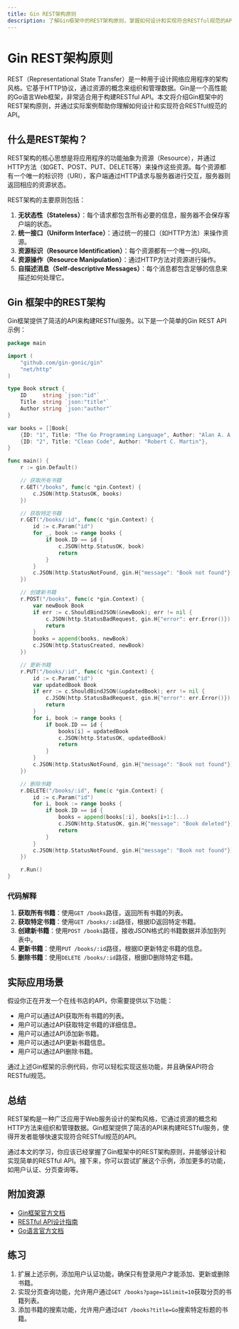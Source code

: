 ```yaml
---
title: Gin REST架构原则
description: 了解Gin框架中的REST架构原则，掌握如何设计和实现符合RESTful规范的API。
---
```


# Gin REST架构原则

REST（Representational State Transfer）是一种用于设计网络应用程序的架构风格。它基于HTTP协议，通过资源的概念来组织和管理数据。Gin是一个高性能的Go语言Web框架，非常适合用于构建RESTful API。本文将介绍Gin框架中的REST架构原则，并通过实际案例帮助你理解如何设计和实现符合RESTful规范的API。

## 什么是REST架构？

REST架构的核心思想是将应用程序的功能抽象为资源（Resource），并通过HTTP方法（如GET、POST、PUT、DELETE等）来操作这些资源。每个资源都有一个唯一的标识符（URI），客户端通过HTTP请求与服务器进行交互，服务器则返回相应的资源状态。

REST架构的主要原则包括：

1. **无状态性（Stateless）**：每个请求都包含所有必要的信息，服务器不会保存客户端的状态。
2. **统一接口（Uniform Interface）**：通过统一的接口（如HTTP方法）来操作资源。
3. **资源标识（Resource Identification）**：每个资源都有一个唯一的URI。
4. **资源操作（Resource Manipulation）**：通过HTTP方法对资源进行操作。
5. **自描述消息（Self-descriptive Messages）**：每个消息都包含足够的信息来描述如何处理它。

## Gin 框架中的REST架构

Gin框架提供了简洁的API来构建RESTful服务。以下是一个简单的Gin REST API示例：

```go
package main

import (
    "github.com/gin-gonic/gin"
    "net/http"
)

type Book struct {
    ID     string `json:"id"`
    Title  string `json:"title"`
    Author string `json:"author"`
}

var books = []Book{
    {ID: "1", Title: "The Go Programming Language", Author: "Alan A. A. Donovan"},
    {ID: "2", Title: "Clean Code", Author: "Robert C. Martin"},
}

func main() {
    r := gin.Default()

    // 获取所有书籍
    r.GET("/books", func(c *gin.Context) {
        c.JSON(http.StatusOK, books)
    })

    // 获取特定书籍
    r.GET("/books/:id", func(c *gin.Context) {
        id := c.Param("id")
        for _, book := range books {
            if book.ID == id {
                c.JSON(http.StatusOK, book)
                return
            }
        }
        c.JSON(http.StatusNotFound, gin.H{"message": "Book not found"})
    })

    // 创建新书籍
    r.POST("/books", func(c *gin.Context) {
        var newBook Book
        if err := c.ShouldBindJSON(&newBook); err != nil {
            c.JSON(http.StatusBadRequest, gin.H{"error": err.Error()})
            return
        }
        books = append(books, newBook)
        c.JSON(http.StatusCreated, newBook)
    })

    // 更新书籍
    r.PUT("/books/:id", func(c *gin.Context) {
        id := c.Param("id")
        var updatedBook Book
        if err := c.ShouldBindJSON(&updatedBook); err != nil {
            c.JSON(http.StatusBadRequest, gin.H{"error": err.Error()})
            return
        }
        for i, book := range books {
            if book.ID == id {
                books[i] = updatedBook
                c.JSON(http.StatusOK, updatedBook)
                return
            }
        }
        c.JSON(http.StatusNotFound, gin.H{"message": "Book not found"})
    })

    // 删除书籍
    r.DELETE("/books/:id", func(c *gin.Context) {
        id := c.Param("id")
        for i, book := range books {
            if book.ID == id {
                books = append(books[:i], books[i+1:]...)
                c.JSON(http.StatusOK, gin.H{"message": "Book deleted"})
                return
            }
        }
        c.JSON(http.StatusNotFound, gin.H{"message": "Book not found"})
    })

    r.Run()
}
```

### 代码解释

1. **获取所有书籍**：使用`GET /books`路径，返回所有书籍的列表。
2. **获取特定书籍**：使用`GET /books/:id`路径，根据ID返回特定书籍。
3. **创建新书籍**：使用`POST /books`路径，接收JSON格式的书籍数据并添加到列表中。
4. **更新书籍**：使用`PUT /books/:id`路径，根据ID更新特定书籍的信息。
5. **删除书籍**：使用`DELETE /books/:id`路径，根据ID删除特定书籍。

## 实际应用场景

假设你正在开发一个在线书店的API，你需要提供以下功能：

- 用户可以通过API获取所有书籍的列表。
- 用户可以通过API获取特定书籍的详细信息。
- 用户可以通过API添加新书籍。
- 用户可以通过API更新书籍信息。
- 用户可以通过API删除书籍。

通过上述Gin框架的示例代码，你可以轻松实现这些功能，并且确保API符合RESTful规范。

## 总结

REST架构是一种广泛应用于Web服务设计的架构风格，它通过资源的概念和HTTP方法来组织和管理数据。Gin框架提供了简洁的API来构建RESTful服务，使得开发者能够快速实现符合RESTful规范的API。

通过本文的学习，你应该已经掌握了Gin框架中的REST架构原则，并能够设计和实现简单的RESTful API。接下来，你可以尝试扩展这个示例，添加更多的功能，如用户认证、分页查询等。

## 附加资源

- [Gin框架官方文档](https://gin-gonic.com/docs/)
- [RESTful API设计指南](https://restfulapi.net/)
- [Go语言官方文档](https://golang.org/doc/)

## 练习

1. 扩展上述示例，添加用户认证功能，确保只有登录用户才能添加、更新或删除书籍。
2. 实现分页查询功能，允许用户通过`GET /books?page=1&limit=10`获取分页的书籍列表。
3. 添加书籍的搜索功能，允许用户通过`GET /books?title=Go`搜索特定标题的书籍。